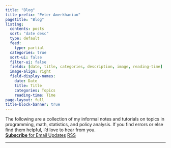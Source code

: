 ```yaml
---
title: "Blog"
title-prefix: "Peter Amerkhanian"
pagetitle: "Blog"
listing:
  contents: posts
  sort: "date desc"
  type: default
  feed:
    type: partial
  categories: true
  sort-ui: false
  filter-ui: false
  fields: [date, title, categories, description, image, reading-time]
  image-align: right
  field-display-names:
    date: Date
    title: Title
    categories: Topics
    reading-time: Time
page-layout: full
title-block-banner: true
---
```


The following are a collection of my informal notes and tutorials on topics in programming, math, statistics, and policy analysis. If you find errors or else find them helpful, I'd love to hear from you.  
[**Subscribe** for Email Updates](https://forms.gle/46GfR514MXh1BwYt6){.btn .btn-outline-primary .btn-sm role="button"} [<i class="bi bi-rss"></i> RSS](blog.xml){.btn .btn-outline-primary .btn-sm role="button"}  
<hr>